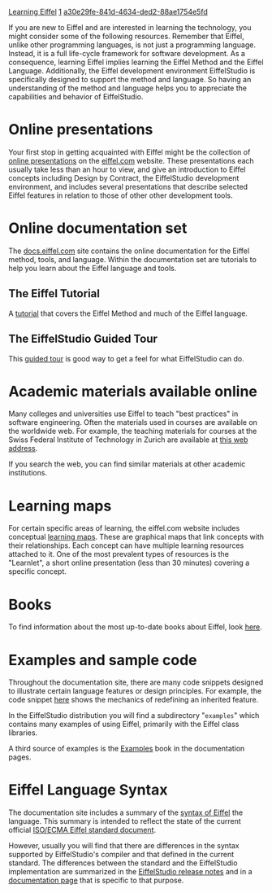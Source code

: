 [[Property:title|Learning Eiffel]]
[[Property:weight|1]]
[[Property:uuid|a30e29fe-841d-4634-ded2-88ae1754e5fd]]

If you are new to Eiffel and are interested in learning the technology, you might consider some of the following resources. Remember that Eiffel, unlike other programming languages, is not just a programming language. Instead, it is a full life-cycle framework for software development. As a consequence, learning Eiffel implies learning the Eiffel Method and the Eiffel Language. Additionally, the Eiffel development environment EiffelStudio is specifically designed to support the method and language. So having an understanding of the method and language helps you to appreciate the capabilities and behavior of EiffelStudio.


=Online presentations=

Your first stop in getting acquainted with Eiffel might be the collection of [http://eiffel.com/developers/presentations/ online presentations] on the [http://eiffel.com eiffel.com] website. These presentations each usually take less than an hour to view, and give an introduction to Eiffel concepts including Design by Contract, the EiffelStudio development environment, and includes several presentations that describe selected Eiffel features in relation to those of other other development tools.

=Online documentation set=

The [http://docs.eiffel.com docs.eiffel.com] site contains the online documentation for the Eiffel method, tools, and language. Within the documentation set are tutorials to help you learn about the Eiffel language and tools.

==The Eiffel Tutorial==

A [[An Eiffel Tutorial (ET)|tutorial]] that covers the Eiffel Method and much of the Eiffel language.

==The EiffelStudio Guided Tour==

This [[EiffelStudio: A Guided Tour|guided tour]] is good way to get a feel for what EiffelStudio can do.

=Academic materials available online=

Many colleges and universities use Eiffel to teach "best practices" in software engineering. Often the materials used in courses are available on the worldwide web. For example, the teaching materials for courses at the Swiss Federal Institute of Technology in Zurich are available at [http://se.ethz.ch/teaching/index.html this web address].

If you search the web, you can find similar materials at other academic institutions.

=Learning maps=

For certain specific areas of learning, the eiffel.com website includes conceptual [http://eiffel.com/developers/learning_maps/ learning maps]. These are graphical maps that link concepts with their relationships. Each concept can have multiple learning resources attached to it. One of the most prevalent types of resources is the "Learnlet", a short online presentation (less than 30 minutes) covering a specific concept. 

=Books=

To find information about the most up-to-date books about Eiffel, look [[Books about the Eiffel Method and Language|here]].

=Examples and sample code=

Throughout the documentation site, there are many code snippets designed to illustrate certain language features or design principles. For example, the code snippet [[ET: Inheritance#Redefinition|here]] shows the mechanics of redefining an inherited feature. 

In the EiffelStudio distribution you will find a subdirectory "<code>examples</code>" which contains many examples of using Eiffel, primarily with the Eiffel class libraries.

A third source of examples is the [[Examples]] book in the documentation pages. 

=Eiffel Language Syntax=

The documentation site includes a summary of the [[Quick reference to Eiffel the language|syntax of Eiffel]] the language. This summary is intended to reflect the state of the current official [[ECMA Standard 367|ISO/ECMA Eiffel standard document]]. 

However, usually you will find that there are differences in the syntax supported by EiffelStudio's compiler and that defined in the current standard. The differences between the standard and the EiffelStudio implementation are summarized in the [[EiffelStudio release notes]] and in a [[Differences between standard ECMA-367 and Eiffel Software implementation|documentation page]] that is specific to that purpose.





